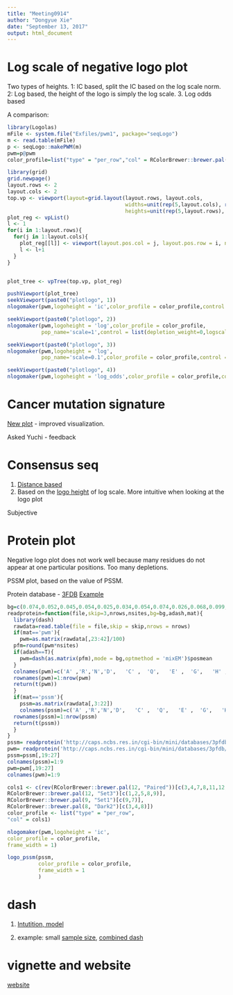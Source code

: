 ```yaml
---
title: "Meeting0914"
author: "Dongyue Xie"
date: "September 13, 2017"
output: html_document
---
```


# Log scale of negative logo plot

Two types of heights. 1: IC based, split the IC based on the log scale norm. 2: Log based, the height of the logo is simply the log scale. 3. Log odds based

A comparison:
```r
library(Logolas)
mFile <- system.file("Exfiles/pwm1", package="seqLogo")
m <- read.table(mFile)
p <- seqLogo::makePWM(m)
pwm=p@pwm
color_profile=list("type" = "per_row","col" = RColorBrewer::brewer.pal(4,name ="Spectral"))

library(grid)
grid.newpage()
layout.rows <- 2
layout.cols <- 2
top.vp <- viewport(layout=grid.layout(layout.rows, layout.cols,
                                      widths=unit(rep(5,layout.cols), rep("null", 2)),
                                      heights=unit(rep(5,layout.rows), rep("null", 1))))
plot_reg <- vpList()
l <- 1
for(i in 1:layout.rows){
  for(j in 1:layout.cols){
    plot_reg[[l]] <- viewport(layout.pos.col = j, layout.pos.row = i, name = paste0("plotlogo", l))
    l <- l+1
  }
}


plot_tree <- vpTree(top.vp, plot_reg)

pushViewport(plot_tree)
seekViewport(paste0("plotlogo", 1))
nlogomaker(pwm,logoheight = 'ic',color_profile = color_profile,control = list(ic_scale=1),newpage = F)

seekViewport(paste0("plotlogo", 2))
nlogomaker(pwm,logoheight = 'log',color_profile = color_profile,
           pop_name='scale=1',control = list(depletion_weight=0,logscale=1),newpage = F)

seekViewport(paste0("plotlogo", 3))
nlogomaker(pwm,logoheight = 'log',
           pop_name='scale=0.1',color_profile = color_profile,control = list(depletion_weight=0,logscale=0.1),newpage = F)

seekViewport(paste0("plotlogo", 4))
nlogomaker(pwm,logoheight = 'log_odds',color_profile = color_profile,control = list(depletion_weight=0,log_odds_scale=1),newpage = F)
```

# Cancer mutation signature

[New plot](https://dongyuexie.github.io/Sequence-Motif-Depletion/mutation.html) - improved visualization.

Asked Yuchi - feedback

# Consensus seq

1. [Distance based](https://dongyuexie.github.io/Sequence-Motif-Depletion/consensus_seq.html)
2. Based on the [logo height](https://dongyuexie.github.io/Sequence-Motif-Depletion/nomenclature.html) of log scale. More intuitive when looking at the logo plot

Subjective

# Protein plot

Negative logo plot does not work well because many residues do not appear at one particular positions. Too many depletions.

PSSM plot, based on the value of PSSM. 

Protein database - [3FDB](http://caps.ncbs.res.in/3pfdb/index.html)
[Example](http://caps.ncbs.res.in/cgi-bin/mini/databases/3pfdb/get_entry.cgi?id=PF07388)

```r
bg=c(0.074,0.052,0.045,0.054,0.025,0.034,0.054,0.074,0.026,0.068,0.099,0.058,0.025,0.047,0.039,0.057,0.051,0.013,0.034,0.073)
readprotein=function(file,skip=3,nrows,nsites,bg=bg,adash,mat){
  library(dash)
  rawdata=read.table(file = file,skip = skip,nrows = nrows)
  if(mat=='pwm'){
    pwm=as.matrix(rawdata[,23:42]/100)
  pfm=round(pwm*nsites)
  if(adash==T){
    pwm=dash(as.matrix(pfm),mode = bg,optmethod = 'mixEM')$posmean
  }
  colnames(pwm)=c('A' ,'R','N','D',   'C' ,  'Q',   'E' ,  'G',   'H' ,  'I',   'L' , 'K'  , 'M' ,  'F',   'P' ,  'S'  , 'T' ,  'W',   'Y',   'V')
  rownames(pwm)=1:nrow(pwm)
  return(t(pwm))
  }
  if(mat=='pssm'){
    pssm=as.matrix(rawdata[,3:22])
    colnames(pssm)=c('A' ,'R','N','D',   'C' ,  'Q',   'E' ,  'G',   'H' ,  'I',   'L' , 'K'  , 'M' ,  'F',   'P' ,  'S'  , 'T' ,  'W',   'Y',   'V')
  rownames(pssm)=1:nrow(pssm)
  return(t(pssm))
  }
}
pssm= readprotein('http://caps.ncbs.res.in/cgi-bin/mini/databases/3pfdb/3pfdb_pssm_download.cgi?id=PF07966&data_dir=SDB_folder',nrows = 29,nsites = 85,adash = FALSE,mat='pssm')
pwm= readprotein('http://caps.ncbs.res.in/cgi-bin/mini/databases/3pfdb/3pfdb_pssm_download.cgi?id=PF07966&data_dir=SDB_folder',nrows = 29,nsites = 85,adash = FALSE,mat='pwm')
pssm=pssm[,19:27]
colnames(pssm)=1:9
pwm=pwm[,19:27]
colnames(pwm)=1:9
```

```r
cols1 <- c(rev(RColorBrewer::brewer.pal(12, "Paired"))[c(3,4,7,8,11,12,5,6,9,10)],
RColorBrewer::brewer.pal(12, "Set3")[c(1,2,5,8,9)],
RColorBrewer::brewer.pal(9, "Set1")[c(9,7)],
RColorBrewer::brewer.pal(8, "Dark2")[c(3,4,8)])
color_profile <- list("type" = "per_row",
"col" = cols1)

nlogomaker(pwm,logoheight = 'ic',
color_profile = color_profile,
frame_width = 1)

logo_pssm(pssm,
          color_profile = color_profile,
          frame_width = 1
          )

```

# dash

1. [Intutition, model](https://dongyuexie.github.io/Sequence-Motif-Depletion/dashtutor.html)

2. example: small [sample size](https://dongyuexie.github.io/Sequence-Motif-Depletion/dashtutor.html), 
[combined dash](https://dongyuexie.github.io/Sequence-Motif-Depletion/app.html)

# vignette and website

[website](https://kkdey.github.io/Logolas-pages/)
